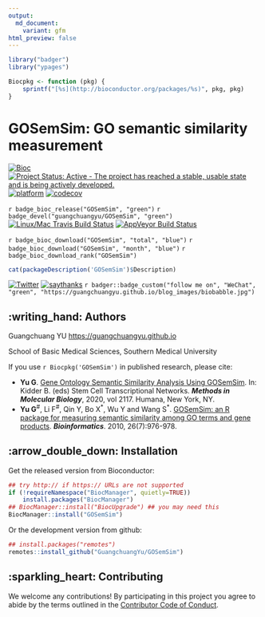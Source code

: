 ```yaml
---
output:
  md_document:
    variant: gfm
html_preview: false
---
```



```r
library("badger")
library("ypages")

Biocpkg <- function (pkg) {
    sprintf("[%s](http://bioconductor.org/packages/%s)", pkg, pkg)
}
```

#  GOSemSim: GO semantic similarity measurement


[![Bioc](http://www.bioconductor.org/shields/years-in-bioc/GOSemSim.svg)](https://www.bioconductor.org/packages/devel/bioc/html/GOSemSim.html#since)
[![Project Status: Active - The project has reached a stable, usable state and is being actively developed.](http://www.repostatus.org/badges/latest/active.svg)](http://www.repostatus.org/#active)
[![platform](http://www.bioconductor.org/shields/availability/devel/GOSemSim.svg)](https://www.bioconductor.org/packages/devel/bioc/html/GOSemSim.html#archives)
[![codecov](https://codecov.io/gh/GuangchuangYu/GOSemSim/branch/master/graph/badge.svg)](https://codecov.io/gh/GuangchuangYu/GOSemSim/)


`r badge_bioc_release("GOSemSim", "green")`
`r badge_devel("guangchuangyu/GOSemSim", "green")`
[![Linux/Mac Travis Build Status](https://img.shields.io/travis/GuangchuangYu/GOSemSim/master.svg?label=Mac%20OSX%20%26%20Linux)](https://travis-ci.org/GuangchuangYu/GOSemSim)
[![AppVeyor Build Status](https://img.shields.io/appveyor/ci/Guangchuangyu/GOSemSim/master.svg?label=Windows)](https://ci.appveyor.com/project/GuangchuangYu/GOSemSim)


`r badge_bioc_download("GOSemSim", "total", "blue")`
`r badge_bioc_download("GOSemSim", "month", "blue")`
`r badge_bioc_download_rank("GOSemSim")`

```r
cat(packageDescription('GOSemSim')$Description)
```


[![Twitter](https://img.shields.io/twitter/url/http/shields.io.svg?style=social&logo=twitter)](https://twitter.com/intent/tweet?hashtags=GOSemSim&url=http://bioinformatics.oxfordjournals.org/content/26/7/976&screen_name=guangchuangyu)
[![saythanks](https://img.shields.io/badge/say-thanks-ff69b4.svg)](https://saythanks.io/to/GuangchuangYu)
`r badger::badge_custom("follow me on", "WeChat", "green", "https://guangchuangyu.github.io/blog_images/biobabble.jpg")`



## :writing_hand: Authors

Guangchuang YU <https://guangchuangyu.github.io>

School of Basic Medical Sciences, Southern Medical University


If you use `r Biocpkg('GOSemSim')` in published research, please cite:


+ **Yu G**. [Gene Ontology Semantic Similarity Analysis Using GOSemSim](http://dx.doi.org/10.1007/978-1-0716-0301-7_11). In: Kidder B. (eds) Stem Cell Transcriptional Networks. **_Methods in Molecular Biology_**, 2020, vol 2117. Humana, New York, NY. 
+ **Yu G**^#^, Li F^#^, Qin Y, Bo X^\*^, Wu Y and Wang S^\*^. [GOSemSim: an R package for measuring semantic similarity among GO terms and gene products](http://dx.doi.org/10.1093/bioinformatics/btq064). **_Bioinformatics_**. 2010, 26(7):976-978. 


## :arrow_double_down: Installation

Get the released version from Bioconductor:

```r
## try http:// if https:// URLs are not supported
if (!requireNamespace("BiocManager", quietly=TRUE))
    install.packages("BiocManager")
## BiocManager::install("BiocUpgrade") ## you may need this
BiocManager::install("GOSemSim")
```

Or the development version from github:

```r
## install.packages("remotes")
remotes::install_github("GuangchuangYu/GOSemSim")
```



## :sparkling_heart: Contributing

We welcome any contributions! By participating in this project you agree to
abide by the terms outlined in the [Contributor Code of Conduct](CONDUCT.md).

